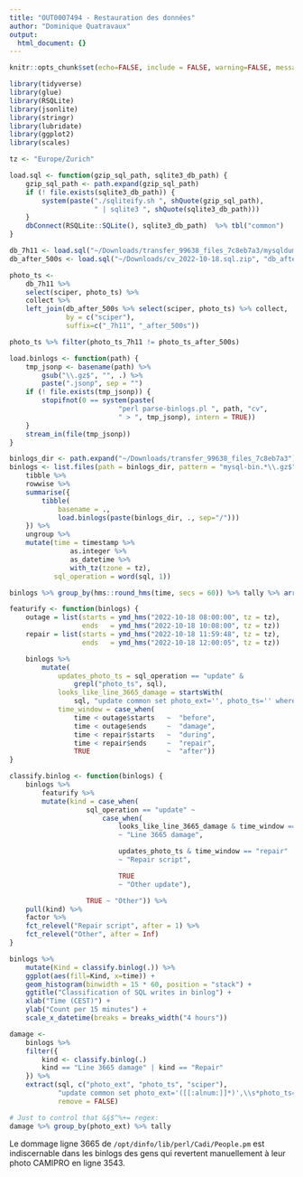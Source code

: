 ```yaml
---
title: "OUT0007494 - Restauration des données"
author: "Dominique Quatravaux"
output:
  html_document: {}
---
```


```r
knitr::opts_chunk$set(echo=FALSE, include = FALSE, warning=FALSE, message=FALSE)
```

```r
library(tidyverse)
library(glue)
library(RSQLite)
library(jsonlite)
library(stringr)
library(lubridate)
library(ggplot2)
library(scales)
```

```r
tz <- "Europe/Zurich"

load.sql <- function(gzip_sql_path, sqlite3_db_path) {
    gzip_sql_path <- path.expand(gzip_sql_path)
    if (! file.exists(sqlite3_db_path)) {
        system(paste("./sqliteify.sh ", shQuote(gzip_sql_path),
                     " | sqlite3 ", shQuote(sqlite3_db_path)))
    }
    dbConnect(RSQLite::SQLite(), sqlite3_db_path)  %>% tbl("common")
}

db_7h11 <- load.sql("~/Downloads/transfer_99638_files_7c8eb7a3/mysqldump_cv_20221018_0711.sql.gz", "7h11.db")
db_after_500s <- load.sql("~/Downloads/cv_2022-10-18.sql.zip", "db_after_500s.db")

photo_ts <-
    db_7h11 %>%
    select(sciper, photo_ts) %>%
    collect %>%
    left_join(db_after_500s %>% select(sciper, photo_ts) %>% collect,
              by = c("sciper"),
              suffix=c("_7h11", "_after_500s"))

photo_ts %>% filter(photo_ts_7h11 != photo_ts_after_500s)

load.binlogs <- function(path) {
    tmp_jsonp <- basename(path) %>%
        gsub("\\.gz$", "", .) %>%
        paste(".jsonp", sep = "")
    if (! file.exists(tmp_jsonp)) {
        stopifnot(0 == system(paste(
                           "perl parse-binlogs.pl ", path, "cv",
                           " > ", tmp_jsonp), intern = TRUE))
    }
    stream_in(file(tmp_jsonp))
}

binlogs_dir <- path.expand("~/Downloads/transfer_99638_files_7c8eb7a3")
binlogs <- list.files(path = binlogs_dir, pattern = "mysql-bin.*\\.gz$") %>%
    tibble %>%
    rowwise %>%
    summarise({
        tibble(
            basename = .,
            load.binlogs(paste(binlogs_dir, ., sep="/")))
    }) %>%
    ungroup %>%
    mutate(time = timestamp %>%
               as.integer %>%
               as_datetime %>%
               with_tz(tzone = tz),
           sql_operation = word(sql, 1))

binlogs %>% group_by(hms::round_hms(time, secs = 60)) %>% tally %>% arrange(desc(n))

featurify <- function(binlogs) {
    outage = list(starts = ymd_hms("2022-10-18 08:00:00", tz = tz),
                  ends   = ymd_hms("2022-10-18 10:08:00", tz = tz))
    repair = list(starts = ymd_hms("2022-10-18 11:59:48", tz = tz),
                  ends   = ymd_hms("2022-10-18 12:00:05", tz = tz))

    binlogs %>%
        mutate(
            updates_photo_ts = sql_operation == "update" &
                grepl("photo_ts", sql),
            looks_like_line_3665_damage = startsWith(
                sql, "update common set photo_ext='', photo_ts='' where sciper="),
            time_window = case_when(
                time < outage$starts   ~  "before",
                time < outage$ends     ~  "damage",
                time < repair$starts   ~  "during",
                time < repair$ends     ~  "repair",
                TRUE                   ~  "after"))
}

classify.binlog <- function(binlogs) {
    binlogs %>%
        featurify %>%
        mutate(kind = case_when(
                   sql_operation == "update" ~
                       case_when(
                           looks_like_line_3665_damage & time_window == "damage"
                           ~ "Line 3665 damage",

                           updates_photo_ts & time_window == "repair"
                           ~ "Repair script",

                           TRUE
                           ~ "Other update"),

                   TRUE ~ "Other")) %>%
    pull(kind) %>%
    factor %>%
    fct_relevel("Repair script", after = 1) %>%
    fct_relevel("Other", after = Inf)
}
```

```r
binlogs %>%
    mutate(Kind = classify.binlog(.)) %>%
    ggplot(aes(fill=Kind, x=time)) +
    geom_histogram(binwidth = 15 * 60, position = "stack") +
    ggtitle("Classification of SQL writes in binlog") +
    xlab("Time (CEST)") +
    ylab("Count per 15 minutes") +
    scale_x_datetime(breaks = breaks_width("4 hours"))
```

```r
damage <-
    binlogs %>%
    filter({
        kind <- classify.binlog(.)
        kind == "Line 3665 damage" | kind == "Repair"
    }) %>%
    extract(sql, c("photo_ext", "photo_ts", "sciper"),
            "update common set photo_ext='([[:alnum:]]*)',\\s*photo_ts=(?:'?([0-9]*)'?|NULL)\\s*where\\s*sciper='?([0-9]+)'?",
            remove = FALSE)

# Just to control that &§$^%+= regex:
damage %>% group_by(photo_ext) %>% tally
```

Le dommage ligne 3665 de `/opt/dinfo/lib/perl/Cadi/People.pm` est indiscernable dans les binlogs des gens qui revertent manuellement à leur photo CAMIPRO en ligne 3543.
